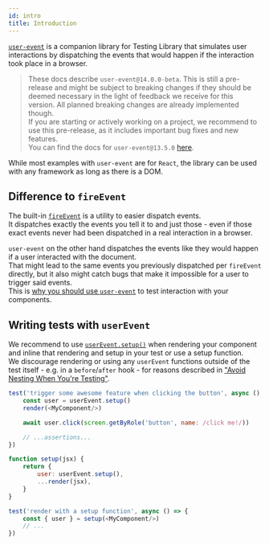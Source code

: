 ```yaml
---
id: intro
title: Introduction
---
```


[`user-event`](https://github.com/testing-library/user-event)
is a companion library for Testing Library that simulates user interactions by
dispatching the events that would happen if the interaction took place in a browser.

> These docs describe `user-event@14.0.0-beta`.
This is still a pre-release and might be subject to breaking changes
if they should be deemed necessary in the light of feedback we receive for this version.
All planned breaking changes are already implemented though.  
If you are starting or actively working on a project,
we recommend to use this pre-release, as it includes important bug fixes and new features.  
You can find the docs for `user-event@13.5.0` [here](../ecosystem-user-event.mdx).

While most examples with `user-event` are for `React`, the library can be used
with any framework as long as there is a DOM.

## Difference to `fireEvent`

The built-in [`fireEvent`](dom-testing-library/api-events.mdx#fireevent) is a
utility to easier dispatch events.  
It dispatches exactly the events you tell it to and just those - even if those
exact events never had been dispatched in a real interaction in a browser.

`user-event` on the other hand dispatches the events like they would happen if a
user interacted with the document.  
That might lead to the same events you previously dispatched per `fireEvent`
directly, but it also might catch bugs that make it impossible for a user to
trigger said events.  
This is
[why you should use `user-event`](https://ph-fritsche.github.io/blog/post/why-userevent)
to test interaction with your components.

## Writing tests with `userEvent`

We recommend to use [`userEvent.setup()`](setup.mdx) when rendering your component
and inline that rendering and setup in your test or use a setup function.  
We discourage rendering or using any `userEvent` functions outside of the test
itself - e.g. in a `before`/`after` hook - for reasons described in
["Avoid Nesting When You're Testing"](https://kentcdodds.com/blog/avoid-nesting-when-youre-testing).

```js
test('trigger some awesome feature when clicking the button', async () => {
    const user = userEvent.setup()
    render(<MyComponent/>)

    await user.click(screen.getByRole('button', name: /click me!/))

    // ...assertions...
})
```

```js
function setup(jsx) {
    return {
        user: userEvent.setup(),
        ...render(jsx),
    }
}

test('render with a setup function', async () => {
    const { user } = setup(<MyComponent/>)
    // ...
})
```
